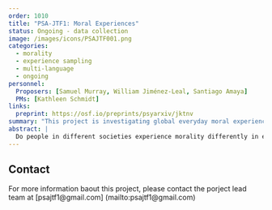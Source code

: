 ```yaml
---
order: 1010
title: "PSA-JTF1: Moral Experiences"
status: Ongoing - data collection
image: /images/icons/PSAJTF001.png
categories:
  - morality
  - experience sampling
  - multi-language
  - ongoing
personnel:
  Proposers: [Samuel Murray, William Jiménez-Leal, Santiago Amaya]
  PMs: [Kathleen Schmidt]
links:
  preprint: https://osf.io/preprints/psyarxiv/jktnv
summary: "This project is investigating global everyday moral experiences."
abstract: |
  Do people in different societies experience morality differently in everyday life? Using experience sampling methods, we investigate everyday moral experiences in a sample from 20 countries across 6 continents, thereby replicating and extending a large-scale study originally conducted in the United States and Canada. We aim to replicate key findings about the kinds of moral experiences people have, the relationship between such experiences and religious or political affiliation, how such experiences affect momentary feelings, and how such experiences influence moral behavior. An international sample enables us to assess the generalizability of these findings across different socio-cultural contexts.
---
```


## Contact

For more information baout this project, please contact the porject lead team at [psajtf1@gmail.com] (mailto:psajtf1@gmail.com)
